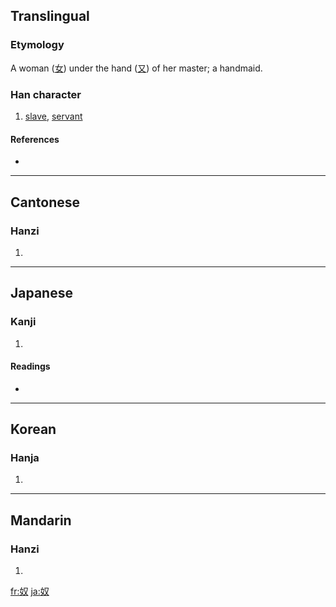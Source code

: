 ==Translingual==

===Etymology===
A woman ([[女]]) under the hand ([[又]]) of her master; a handmaid.

===Han character===
{{Han char|rn=38|rad=女|as=02|sn=5|four=4744<sub>0</sub>|canj=女水 (VE)}}

# [[slave]], [[servant]]

====References====
* {{Han ref|kx=0254.260|dkj=06039|dj=0517.030|hdz=21024.070|uh=5974|ud=22900|bh=A5A3|bd=42403}}

----

==Cantonese==

===Hanzi===
{{yue-hanzi|jyut=|y=nou4}}

# {{defn|Cantonese}}

----

==Japanese==

===Kanji===
{{ja-kanji|grade=c|rs=女02}}

# {{defn|Japanese}}

====Readings====
* {{ja-readings|on=[[ど]] (do), [[ぬ]] (nu)|kun=[[やっこ]] (yakko), [[やつ]] (yatsu), [[め]] (me)}}

----

==Korean==

===Hanja===
{{ko-hanja|hangeul=노(종)|rv=no|mr=no}}

# {{defn|Korean}}

----

==Mandarin==

===Hanzi===
{{cmn-hanzi|pin=[[hào]] ([[hao4]]), [[nú]] ([[nu2]])|wg=hao<sup>4</sup>, nu<sup>2</sup>}}

# {{defn|Mandarin}}

[[fr:奴]]
[[ja:奴]]